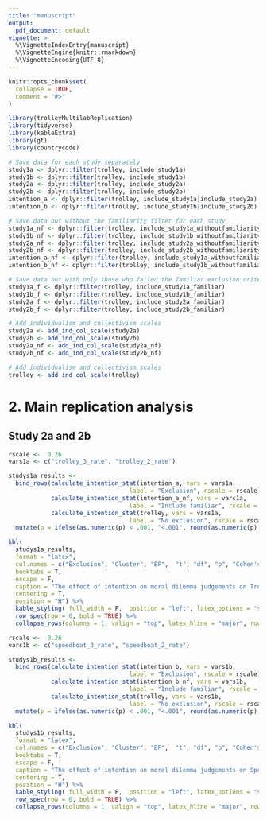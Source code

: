```yaml
---
title: "manuscript"
output:
  pdf_document: default
vignette: >
  %\VignetteIndexEntry{manuscript}
  %\VignetteEngine{knitr::rmarkdown}
  %\VignetteEncoding{UTF-8}
---
```


```r
knitr::opts_chunk$set(
  collapse = TRUE,
  comment = "#>"
) 
```

```r
library(trolleyMultilabReplication)
library(tidyverse)
library(kableExtra)
library(gt)
library(countrycode)

# Save data for each study separately
study1a <- dplyr::filter(trolley, include_study1a)
study1b <- dplyr::filter(trolley, include_study1b)
study2a <- dplyr::filter(trolley, include_study2a)
study2b <- dplyr::filter(trolley, include_study2b)
intention_a <- dplyr::filter(trolley, include_study1a|include_study2a)
intention_b <- dplyr::filter(trolley, include_study1b|include_study2b)

# Save data but without the familiarity filter for each study
study1a_nf <- dplyr::filter(trolley, include_study1a_withoutfamiliarity)
study1b_nf <- dplyr::filter(trolley, include_study1b_withoutfamiliarity)
study2a_nf <- dplyr::filter(trolley, include_study2a_withoutfamiliarity)
study2b_nf <- dplyr::filter(trolley, include_study2b_withoutfamiliarity)
intention_a_nf <- dplyr::filter(trolley, include_study1a_withoutfamiliarity|include_study2a_withoutfamiliarity)
intention_b_nf <- dplyr::filter(trolley, include_study1b_withoutfamiliarity|include_study2b_withoutfamiliarity)

# Save data but with only those who failed the familiar exclusion criteria
study1a_f <- dplyr::filter(trolley, include_study1a_familiar)
study1b_f <- dplyr::filter(trolley, include_study1b_familiar)
study2a_f <- dplyr::filter(trolley, include_study2a_familiar)
study2b_f <- dplyr::filter(trolley, include_study2b_familiar)

# Add individualism and collectivism scales
study2a <- add_ind_col_scale(study2a)
study2b <- add_ind_col_scale(study2b)
study2a_nf <- add_ind_col_scale(study2a_nf)
study2b_nf <- add_ind_col_scale(study2b_nf)

# Add individualism and collectivism scales
trolley <- add_ind_col_scale(trolley)

```


# 2. Main replication analysis

## Study 2a and 2b


```r
rscale <-  0.26
vars1a <- c("trolley_3_rate", "trolley_2_rate")

studys1a_results <- 
  bind_rows(calculate_intention_stat(intention_a, vars = vars1a, 
                                  label = "Exclusion", rscale = rscale),
            calculate_intention_stat(intention_a_nf, vars = vars1a, 
                                  label = "Include familiar", rscale = rscale),
            calculate_intention_stat(trolley, vars = vars1a, 
                                  label = "No exclusion", rscale = rscale)) %>% 
  mutate(p = ifelse(as.numeric(p) < .001, "<.001", round(as.numeric(p),3)))

kbl(
  studys1a_results,
  format = "latex",
  col.names = c("Exclusion", "Cluster", "BF",  "t", "df", "p", "Cohen's d","Raw effect","$89\\%$ CI"),
  booktabs = T,
  escape = F,
  caption = "The effect of intention on moral dilemma judgements on Trolley dilemmas",
  centering = T,
  position = "H") %>%
  kable_styling( full_width = F,  position = "left", latex_options = "scale_down") %>%
  row_spec(row = 0, bold = TRUE) %>%
  collapse_rows(columns = 1, valign = "top", latex_hline = "major", row_group_label_position = "identity")
```

```r
rscale <-  0.26
vars1b <- c("speedboat_3_rate", "speedboat_2_rate")

studys1b_results <- 
  bind_rows(calculate_intention_stat(intention_b, vars = vars1b, 
                                  label = "Exclusion", rscale = rscale),
            calculate_intention_stat(intention_b_nf, vars = vars1b, 
                                  label = "Include familiar", rscale = rscale),
            calculate_intention_stat(trolley, vars = vars1b, 
                                  label = "No exclusion", rscale = rscale)) %>% 
  mutate(p = ifelse(as.numeric(p) < .001, "<.001", round(as.numeric(p),3)))

kbl(
  studys1b_results,
  format = "latex",
  col.names = c("Exclusion", "Cluster", "BF",  "t", "df", "p", "Cohen's d","Raw effect","$89\\%$ CI"),
  booktabs = T,
  escape = F,
  caption = "The effect of intention on moral dilemma judgements on Speedboat dilemmas",
  centering = T,
  position = "H") %>%
  kable_styling( full_width = F,  position = "left", latex_options = "scale_down") %>%
  row_spec(row = 0, bold = TRUE) %>%
  collapse_rows(columns = 1, valign = "top", latex_hline = "major", row_group_label_position = "identity")
```

